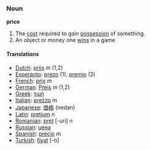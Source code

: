 ===Noun===
'''price'''

#The [[cost]] required to gain [[possession]] of something.
#An object or money one [[win]]s in a game

====Translations====
*[[Dutch]]: [[prijs]] ''m'' (1,2)
*[[Esperanto]]: [[prezo]] (1), [[premio]] (2)
*[[French]]: [[prix]] ''m''
*[[German]]: [[Preis]] ''m'' (1,2)
*[[Greek]]: [[τιμή]]
*[[Italian]]: [[prezzo]] ''m''
*[[Japanese]]: [[価格]] (nedan)
*[[Latin]]: [[pretium]] ''n''
*[[Romanian]]: [[preţ]] [-uri] ''n''
*[[Russian]]: [[цена]]
*[[Spanish]]: [[precio]] ''m''
*[[Turkish]]: [[fiyat]] [-tı]